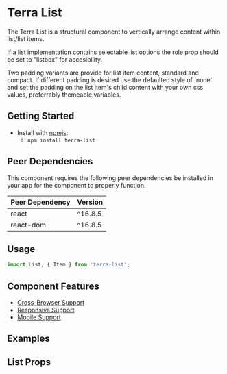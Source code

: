 


<Badge />

# Terra List

The Terra List is a structural component to vertically arrange content within list/list items.

If a list implementation contains selectable list options the role prop should be set to "listbox" for accesibility.

Two padding variants are provide for list item content, standard and compact. If different padding is desired use the defaulted style of 'none' and set the padding on the list item's child content with your own css values, preferrably themeable variables.

## Getting Started

- Install with [npmjs](https://www.npmjs.com):
  - `npm install terra-list`

<!-- AUTO-GENERATED-CONTENT:START Peer Dependencies -->
## Peer Dependencies

This component requires the following peer dependencies be installed in your app for the component to properly function.

| Peer Dependency | Version |
|-|-|
| react | ^16.8.5 |
| react-dom | ^16.8.5 |

<!-- AUTO-GENERATED-CONTENT:END -->

## Usage

```jsx
import List, { Item } from 'terra-list';
```

## Component Features
* [Cross-Browser Support](https://engineering.cerner.com/terra-ui/about/terra-ui/component-standards#cross-browser-support)
* [Responsive Support](https://engineering.cerner.com/terra-ui/about/terra-ui/component-standards#responsive-support)
* [Mobile Support](https://engineering.cerner.com/terra-ui/about/terra-ui/component-standards#mobile-support)

## Examples
<ListExample title="Default List" />
<ListDividedExample title="Divided List" />
<ListPaddedExample title="Padded List" />

## List Props
<ListPropsTable />